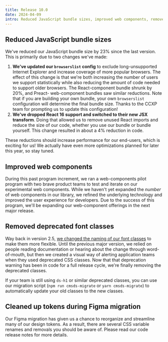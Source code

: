 ```yaml
---
title: Release 10.0
date: 2024-04-09
intro: Reduced JavaScript bundle sizes, improved web components, removed deprecated font classes, and cleaned up tokens
---
```


## Reduced JavaScript bundle sizes

We've reduced our JavaScript bundle size by 23% since the last version. This is primarily due to two changes we've made:

1. **We've updated our `browserslist` config** to exclude long-unsupported Internet Explorer and increase coverage of more popular browsers. The effect of this change is that we're both increasing the number of users we support statistically while also reducing the amount of code needed to support older browsers. The React-component bundle shrunk by 20%, and Preact- web-component bundles saw similar reductions. Note that if you are building your own bundle, your own `browserslist` configuration will determine the final bundle size. Thanks to the CCXP team for prompting us to update this configuration!
2. **We've dropped React 16 support and switched to their new JSX transform**. Doing that allowed us to remove unused React imports and reduce the size of our code, whether you use our bundle or bundle yourself. This change resulted in about a 4% reduction in code.

These reductions should increase performance for our end-users, which is exciting for us! We actually have even more optimizations planned for later this year, so stay tuned.  

## Improved web components

During this past program increment, we ran a web-components pilot program with two brave product teams to test and iterate on our experimental web components. While we haven't yet expanded the _number_ of web components in our library, we refined the underlying technology and improved the user experience for developers. Due to the success of this program, we'll be expanding our web-component offerings in the next major release.  

## Removed deprecated font classes

Way back in version 2.5, [we changed the naming of our font classes](https://design.cms.gov/migration-guides/agnostic-typography-classes/) to make them more flexible. Until the previous major version, we relied on people reading documentation or hearing about the change through word-of-mouth, but then we created a visual way of alerting application teams when they used deprecated CSS classes. Now that that deprecation warning has been in code for a full release cycle, we're finally removing the deprecated classes.  
  
If your team is still using `ds-h1` or similar deprecated classes, you can use our migration script (`npm run cmsds-migrate` or `yarn cmsds-migrate`) to automatically update your old classes to the new classes.  

## Cleaned up tokens during Figma migration

Our Figma migration has given us a chance to reorganize and streamline many of our design tokens. As a result, there are several CSS variable renames and removals you should be aware of. Please read our code release notes for more details.